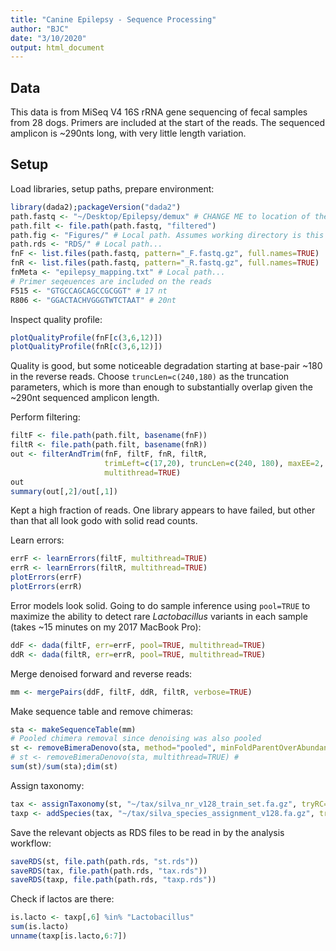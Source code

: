 ```yaml
---
title: "Canine Epilepsy - Sequence Processing"
author: "BJC"
date: "3/10/2020"
output: html_document
---
```


## Data

This data is from MiSeq V4 16S rRNA gene sequencing of fecal samples from 28 dogs. Primers are included at the start of the reads. The sequenced amplicon is ~290nts long, with very little length variation.

## Setup

Load libraries, setup paths, prepare environment:
```r
library(dada2);packageVersion("dada2")
path.fastq <- "~/Desktop/Epilepsy/demux" # CHANGE ME to location of the raw fastq data
path.filt <- file.path(path.fastq, "filtered") 
path.fig <- "Figures/" # Local path. Assumes working directory is this files location
path.rds <- "RDS/" # Local path...
fnF <- list.files(path.fastq, pattern="_F.fastq.gz", full.names=TRUE)
fnR <- list.files(path.fastq, pattern="_R.fastq.gz", full.names=TRUE)
fnMeta <- "epilepsy_mapping.txt" # Local path...
# Primer seqeuences are included on the reads
F515 <- "GTGCCAGCAGCCGCGGT" # 17 nt
R806 <- "GGACTACHVGGGTWTCTAAT" # 20nt
```

Inspect quality profile:
```r
plotQualityProfile(fnF[c(3,6,12)])
plotQualityProfile(fnR[c(3,6,12)])
```

Quality is good, but some noticeable degradation starting at base-pair ~180 in the reverse reads. Choose `truncLen=c(240,180)` as the truncation parameters, which is more than enough to substantially overlap given the ~290nt sequenced amplicon length.

Perform filtering:
```r
filtF <- file.path(path.filt, basename(fnF))
filtR <- file.path(path.filt, basename(fnR))
out <- filterAndTrim(fnF, filtF, fnR, filtR, 
                     trimLeft=c(17,20), truncLen=c(240, 180), maxEE=2, 
                     multithread=TRUE)
out
summary(out[,2]/out[,1])
```

Kept a high fraction of reads. One library appears to have failed, but other than that all look godo with solid read counts.

Learn errors:
```r
errF <- learnErrors(filtF, multithread=TRUE)
errR <- learnErrors(filtR, multithread=TRUE)
plotErrors(errF)
plotErrors(errR)
```

Error models look solid. Going to do sample inference using `pool=TRUE` to maximize the ability to detect rare *Lactobacillus* variants in each sample (takes ~15 minutes on my 2017 MacBook Pro):

```r
ddF <- dada(filtF, err=errF, pool=TRUE, multithread=TRUE)
ddR <- dada(filtR, err=errR, pool=TRUE, multithread=TRUE)
```

Merge denoised forward and reverse reads:
```r
mm <- mergePairs(ddF, filtF, ddR, filtR, verbose=TRUE)
```

Make sequence table and remove chimeras:
```r
sta <- makeSequenceTable(mm)
# Pooled chimera removal since denoising was also pooled
st <- removeBimeraDenovo(sta, method="pooled", minFoldParentOverAbundance=4, multithread=TRUE)
# st <- removeBimeraDenovo(sta, multithread=TRUE) # 
sum(st)/sum(sta);dim(st)
```

Assign taxonomy:
```r
tax <- assignTaxonomy(st, "~/tax/silva_nr_v128_train_set.fa.gz", tryRC=TRUE, multithread=TRUE)
taxp <- addSpecies(tax, "~/tax/silva_species_assignment_v128.fa.gz", tryRC=TRUE)
```

Save the relevant objects as RDS files to be read in by the analysis workflow:
```r
saveRDS(st, file.path(path.rds, "st.rds"))
saveRDS(tax, file.path(path.rds, "tax.rds"))
saveRDS(taxp, file.path(path.rds, "taxp.rds"))
```

Check if lactos are there:
```r
is.lacto <- taxp[,6] %in% "Lactobacillus"
sum(is.lacto)
unname(taxp[is.lacto,6:7])
```




